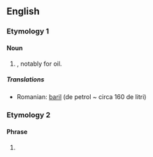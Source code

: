 {{also|BBL}}
==English==

===Etymology 1===
{{rfe|lang=en}}

====Noun====
{{en-noun}}

# {{abbreviation of|barrel|nodot=1|lang=en}}, notably for oil.

=====Translations=====
{{trans-top|abbreviation of "barrel"}}
* Romanian: [[baril]] (de petrol ~ circa 160 de litri) <!--but is this really an abbreviation?-->
{{trans-mid}}
{{trans-bottom}}

===Etymology 2===

====Phrase====
{{en-phrase}}

# {{lb|en|Internet}} {{alternative form of|BBL|lang=en}}